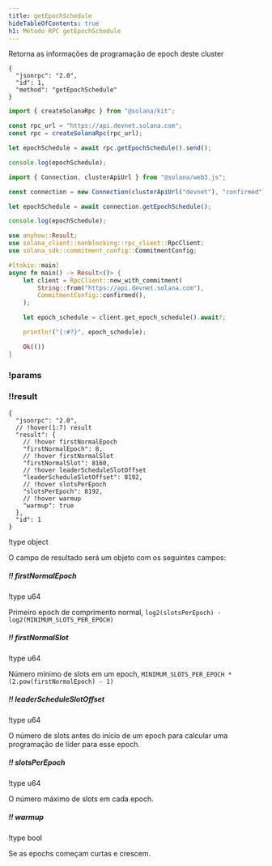 ```yaml
---
title: getEpochSchedule
hideTableOfContents: true
h1: Método RPC getEpochSchedule
---
```


Retorna as informações de programação de epoch deste cluster

<APIMethod>

```jsonc !!request curl
{
  "jsonrpc": "2.0",
  "id": 1,
  "method": "getEpochSchedule"
}
```

```ts !!request title="Kit"
import { createSolanaRpc } from "@solana/kit";

const rpc_url = "https://api.devnet.solana.com";
const rpc = createSolanaRpc(rpc_url);

let epochSchedule = await rpc.getEpochSchedule().send();

console.log(epochSchedule);
```

```ts !!request title="web3.js"
import { Connection, clusterApiUrl } from "@solana/web3.js";

const connection = new Connection(clusterApiUrl("devnet"), "confirmed");

let epochSchedule = await connection.getEpochSchedule();

console.log(epochSchedule);
```

```rs !!request title="Rust"
use anyhow::Result;
use solana_client::nonblocking::rpc_client::RpcClient;
use solana_sdk::commitment_config::CommitmentConfig;

#[tokio::main]
async fn main() -> Result<()> {
    let client = RpcClient::new_with_commitment(
        String::from("https://api.devnet.solana.com"),
        CommitmentConfig::confirmed(),
    );

    let epoch_schedule = client.get_epoch_schedule().await?;

    println!("{:#?}", epoch_schedule);

    Ok(())
}
```

### !params

### !!result

```jsonc !response
{
  "jsonrpc": "2.0",
  // !hover(1:7) result
  "result": {
    // !hover firstNormalEpoch
    "firstNormalEpoch": 8,
    // !hover firstNormalSlot
    "firstNormalSlot": 8160,
    // !hover leaderScheduleSlotOffset
    "leaderScheduleSlotOffset": 8192,
    // !hover slotsPerEpoch
    "slotsPerEpoch": 8192,
    // !hover warmup
    "warmup": true
  },
  "id": 1
}
```

!type object

O campo de resultado será um objeto com os seguintes campos:

##### !! firstNormalEpoch

!type u64

Primeiro epoch de comprimento normal,
`log2(slotsPerEpoch) - log2(MINIMUM_SLOTS_PER_EPOCH)`

##### !! firstNormalSlot

!type u64

Número mínimo de slots em um epoch,
`MINIMUM_SLOTS_PER_EPOCH * (2.pow(firstNormalEpoch) - 1)`

##### !! leaderScheduleSlotOffset

!type u64

O número de slots antes do início de um epoch para calcular uma programação de
líder para esse epoch.

##### !! slotsPerEpoch

!type u64

O número máximo de slots em cada epoch.

##### !! warmup

!type bool

Se as epochs começam curtas e crescem.

</APIMethod>
